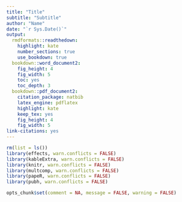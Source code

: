 ```yaml
---
title: "Title"
subtitle: "Subtitle"
author: "Name"
date: "`r Sys.Date()`"
output:
  rmdformats::readthedown:
    highlight: kate
    number_sections: true
    use_bookdown: true
  bookdown::word_document2:
    fig_height: 4
    fig_width: 5
    toc: yes
    toc_depth: 3
  bookdown::pdf_document2:
    citation_package: natbib
    latex_engine: pdflatex
    highlight: kate
    keep_tex: yes
    fig_height: 4
    fig_width: 5
link-citations: yes
---
```


```r
rm(list = ls())
library(effects, warn.conflicts = FALSE)
library(kableExtra, warn.conflicts = FALSE)
library(knitr, warn.conflicts = FALSE)
library(multcomp, warn.conflicts = FALSE)
library(papeR, warn.conflicts = FALSE)
library(pubh, warn.conflicts = FALSE)

opts_chunk$set(comment = NA, message = FALSE, warning = FALSE)
```

